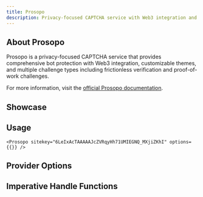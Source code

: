 ```yaml
---
title: Prosopo
description: Privacy-focused CAPTCHA service with Web3 integration and customizable themes
---
```



## About Prosopo

Prosopo is a privacy-focused CAPTCHA service that provides comprehensive bot protection with Web3 integration, customizable themes, and multiple challenge types including frictionless verification and proof-of-work challenges.

For more information, visit the [official Prosopo documentation](https://docs.prosopo.io/).

## Showcase

<Prosopo />

## Usage

```tsx
<Prosopo sitekey="6LeIxAcTAAAAAJcZVRqyHh71UMIEGNQ_MXjiZKhI" options={{}} />
```

## Provider Options
<AutoTypeTable path="../../packages/react-captcha/src/provider/prosopo/types.d.ts" name="RenderParameters" />

## Imperative Handle Functions
<AutoTypeTable path="../../packages/react-captcha/src/provider/prosopo/provider.ts" name="ProsopoHandle" />
